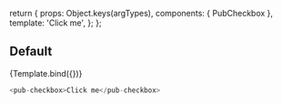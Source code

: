 
<Meta title="Components/pub-checkbox" component={PubCheckbox} />

  return {
    props: Object.keys(argTypes),
    components: { PubCheckbox },
    template: '<pub-checkbox v-bind="$props">Click me</pub-checkbox>',
  };
};

## Default

<Canvas>
  <Story name="Default">{Template.bind({})}</Story>
</Canvas>

```javascript
<pub-checkbox>Click me</pub-checkbox>
```

<ArgsTable story="Default" />
